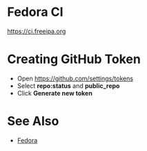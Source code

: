 = Fedora CI =

https://ci.freeipa.org

= Creating GitHub Token =

* Open https://github.com/settings/tokens
* Select '''repo:status''' and '''public_repo'''
* Click '''Generate new token'''

= See Also =

* [[Fedora]]